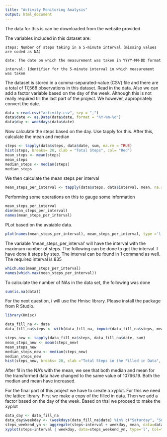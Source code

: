 ```yaml
---
title: "Activity Monitoring Analysis"
output: html_document
---
```

The data for this is can be downloaded from the website provided

The variables included in this dataset are:

    steps: Number of steps taking in a 5-minute interval (missing values are coded as NA)

    date: The date on which the measurement was taken in YYYY-MM-DD format

    interval: Identifier for the 5-minute interval in which measurement was taken

The dataset is stored in a comma-separated-value (CSV) file and there are a total of 17,568 observations in this dataset.
Read in the data. Also we can add a factor variable based on the day of the week. Although this is not really required till the last part of the project. We however, appropriately convert the date.

```r
data <-read.csv("activity.csv", sep = ",")
data$date <- as.Date(data$date, format = "%Y-%m-%d")
data$day <- weekdays(data$date)

```
Now calculate the steps based on the day. Use tapply for this.
After this, calculate the mean and median


```r
steps <- tapply(data$steps, data$date, sum, na.rm = TRUE)
hist(steps, breaks= 20, xlab = "Total Steps", col= "Red")
mean_steps <- mean(steps)
mean_steps
median_steps <- median(steps)
median_steps
```

We then calculate the mean steps per interval

```r
mean_steps_per_interval <- tapply(data$steps, data$interval, mean, na.rm=TRUE)
```
Performing some operations on this to gauge some information

```r
mean_steps_per_interval
dim(mean_steps_per_interval)
names(mean_steps_per_interval)
```
PLot based on the avaiable data.

```r
plot(names(mean_steps_per_interval), mean_steps_per_interval, type ='l', col = "Red", xlab = "Interval", ylab = "Mean Steps per interval", main = "PLot of Average Steps per interval")
```

The variable 'mean_steps_per_interval' will have the interval with the maximum number of steps.
The following can be done to get the interval. I have done it steps by step.
The interval can be found in 1 command as well. The required interval is 835

```r
which.max(mean_steps_per_interval)
names(which.max(mean_steps_per_interval))
```

To calculate the number of NAs in the data set, the following was done

```r
sum(is.na(data))
```
For the next question, i will use the Hmisc library. Please install the package from R Studio.

```r
library(Hmisc)

data_fill_na <- data
data_fill_na$steps <- with(data_fill_na, impute(data_fill_na$steps, mean))

steps_new <- tapply(data_fill_na$steps, data_fill_na$date, sum)
mean_steps_new <- mean(steps_new)
mean_steps_new
median_steps_new <- median(steps_new)
median_steps_new
hist(steps_new, breaks= 20, xlab ="Total Steps in the Filled in Data", col= "Red")
```

After fil in the NA's with the mean, we see that both median and mean for the transformed data have changed to the same value of 10766.19. Both the median and mean have increased.

For the final part of this project we have to create a xyplot. For this we need the lattice library.
First we make a copy of the filled in data. Then we add a factor based on the day of the week.
Based on thsi we proceed to make the xyplot

```r
data_day <- data_fill_na
data_day$weekday <- (weekdays(data_fill_na$date) %in% c("Saturday", "Sunday"))
steps_weekend_yn <- aggregate(steps~interval + weekday, mean, data=data_day)
xyplot(steps~interval | weekday, data=steps_weekend_yn, type='l', Col="Red", layout=c(1,2), ylab ="No. of Steps", xlab="Interval", main = "Activity Based on Day of Week")



```